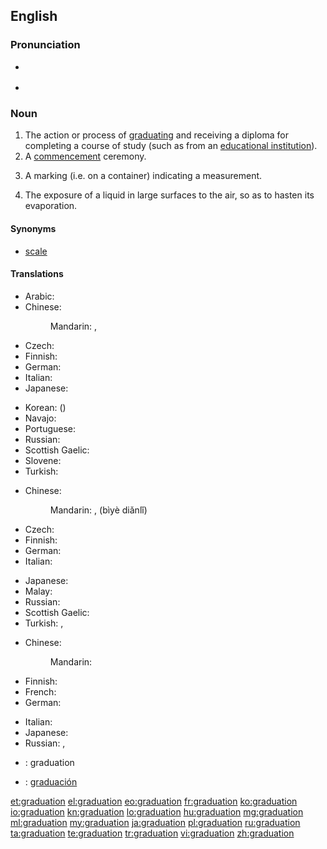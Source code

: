 ==English==

===Pronunciation===
* {{a|GenAm}} {{IPA|/ˌɡɹædʒuˈeɪʃən/}}
* {{rhymes|eɪʃən}}

===Noun===
{{en-noun}}

# The action or process of [[graduate|graduating]] and receiving a diploma for completing a course of study (such as from an [[educational institution]]).
# A [[commencement]] ceremony.
# {{sciences}} A marking (i.e. on a container) indicating a measurement.
# The exposure of a liquid in large surfaces to the air, so as to hasten its evaporation.

====Synonyms====
* {{sense|marking}} [[scale]]

====Translations====
{{trans-top|the action or process of graduating}}
* Arabic: {{t|ar|تخرج|m|tr=taxárruj|sc=Arab}}
* Chinese:
*: Mandarin: {{t|cmn|畢業|sc=Hani}}, {{t|cmn|毕业|tr=bìyè|sc=Hani}}
* Czech: {{t-|cs|promoce|f}}
* Finnish: {{t+|fi|valmistuminen}}
* German: {{t+|de|Abschluss|m}}
* Italian: {{t-|it|graduazione|f}}
* Japanese: {{t|ja|卒業|tr=そつぎょう, sotsugyō|sc=Jpan}}
{{trans-mid}}
* Korean: {{t|ko|졸업|tr=joreop|sc=Kore}} ({{t|ko|卒業|sc=Kore}})
* Navajo: {{tø|nv|daʼiiłtááh}}
* Portuguese: {{t+|pt|graduação|f}}
* Russian: {{t|ru|окончание|n|tr=okončánije|sc=Cyrl}} {{qualifier|уче́бного заведе́ния}}
* Scottish Gaelic: {{t-|gd|ceumnachadh|m}}
* Slovene: {{t-|sl|matura|f}}
* Turkish: {{t+|tr|mezuniyet}}
{{trans-bottom}}

{{trans-top|a commencement ceremony}}
* Chinese:
*: Mandarin: {{l|cmn|畢業}}{{l|cmn|典禮}}, {{l|cmn|毕业}}{{l|cmn|典礼}} (bìyè diǎnlǐ)
* Czech: {{t-|cs|promoce|f}}
* Finnish: {{t-|fi|valmistujaiset}}
* German: {{t-|de|Abschlussfeier|f}}
* Italian: {{t-|it|graduazione|f}}
{{trans-mid}}
* Japanese: {{t|ja|卒業式|tr=そつぎょうしき, sotsugyōshiki|sc=Jpan}}
* Malay: {{t|ms|konvokesyen}}
* Russian: {{t|ru|церемония|f|tr=ceremónija|sc=Cyrl}} {{qualifier|вруче́ния дипло́мов}}
* Scottish Gaelic: {{t-|gd|ceumnachadh|m}}
* Turkish: {{t+|tr|mezuniyet}},  {{t-|tr|mezuniyet töreni}}
{{trans-bottom}}

{{trans-top|a marking (i.e. on a container) indicating a measurement}}
* Chinese:
*: Mandarin: {{t|cmn|刻度|tr=kēdù|sc=Hans}}
* Finnish: {{t+|fi|asteikko}}
* French: {{t+|fr|graduation|f}}
* German: {{t|de|Graduierung|f}}
{{trans-mid}}
* Italian: {{t-|it|graduazione|f}}
* Japanese: {{t|ja|目盛り|tr=めもり, memori|sc=Jpan}}
* Russian: {{t|ru|градуировка|f|tr=graduiróvka|sc=Cyrl}}, {{t|ru|деление|n|p|tr=delénija|alt=деления|sc=Cyrl}}
{{trans-bottom}}

{{checktrans-top}}
* {{ttbc|ia}}: graduation
* {{ttbc|es}}: [[graduación]]
{{trans-bottom}}

[[et:graduation]]
[[el:graduation]]
[[eo:graduation]]
[[fr:graduation]]
[[ko:graduation]]
[[io:graduation]]
[[kn:graduation]]
[[lo:graduation]]
[[hu:graduation]]
[[mg:graduation]]
[[ml:graduation]]
[[my:graduation]]
[[ja:graduation]]
[[pl:graduation]]
[[ru:graduation]]
[[ta:graduation]]
[[te:graduation]]
[[tr:graduation]]
[[vi:graduation]]
[[zh:graduation]]